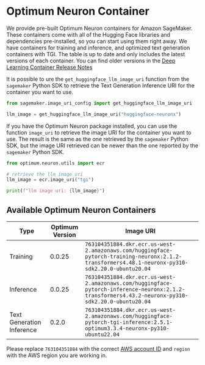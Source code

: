 <!--Copyright 2023 The HuggingFace Team. All rights reserved.

Licensed under the Apache License, Version 2.0 (the "License"); you may not use this file except in compliance with
the License. You may obtain a copy of the License at

http://www.apache.org/licenses/LICENSE-2.0

Unless required by applicable law or agreed to in writing, software distributed under the License is distributed on
an "AS IS" BASIS, WITHOUT WARRANTIES OR CONDITIONS OF ANY KIND, either express or implied. See the License for the
specific language governing permissions and limitations under the License.
-->

# Optimum Neuron Container

We provide pre-built Optimum Neuron containers for Amazon SageMaker. These containers come with all of the Hugging Face libraries and dependencies pre-installed, so you can start using them right away.
We have containers for training and inference, and optimized text generation containers with TGI. The table is up to date and only includes the latest versions of each container. You can find older versions in the [Deep Learning Container Release Notes](https://github.com/aws/deep-learning-containers/releases?q=hf-neuronx&expanded=true)

It is possible to ure the `get_huggingface_llm_image_uri` function from the `sagemaker` Python SDK to retrieve the Text Generation Inference URI for the container you want to use.

```python
from sagemaker.image_uri_config import get_huggingface_llm_image_uri

llm_image = get_huggingface_llm_image_uri("huggingface-neuronx")
```

If you have the Optimum Neuron package installed, you can use the function `image_uri` to retrieve the image URI for the container you want to use. The result is the same as the one retrieved by the `sagemaker` Python SDK, but the image URI retrieved can be newer than the one reported by the `sagemaker` Python SDK.
```python
from optimum.neuron.utils import ecr

# retrieve the llm image uri
llm_image = ecr.image_uri("tgi")

print(f"llm image uri: {llm_image}")

```

## Available Optimum Neuron Containers

| Type                       | Optimum Version | Image URI                                   |
|-----------------------------|-----------------|---------------------------------------------|
| Training  | 0.0.25           | `763104351884.dkr.ecr.us-west-2.amazonaws.com/huggingface-pytorch-training-neuronx:2.1.2-transformers4.48.1-neuronx-py310-sdk2.20.0-ubuntu20.04`   |
| Inference      | 0.0.25           | `763104351884.dkr.ecr.us-west-2.amazonaws.com/huggingface-pytorch-inference-neuronx:2.1.2-transformers4.43.2-neuronx-py310-sdk2.20.0-ubuntu20.04`      |
| Text Generation Inference        | 0.2.0           | `763104351884.dkr.ecr.us-west-2.amazonaws.com/huggingface-pytorch-tgi-inference:2.5.1-optimum3.3.4-neuronx-py310-ubuntu22.04`        |


Please replace `763104351884` with the correct [AWS account ID](https://github.com/aws/sagemaker-python-sdk/blob/master/src/sagemaker/image_uri_config/huggingface-neuronx.json) and `region` with the AWS region you are working in.
